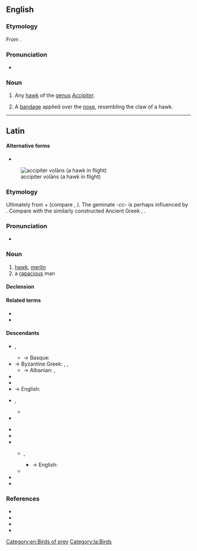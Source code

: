 {{also|Accipiter}}
==English==

===Etymology===
From {{etyl|la|en}} {{m|la|accipiter||hawk}}.

===Pronunciation===
* {{a|US}} {{IPA|/æk.ˈsɪp.ə.tɚ/|lang=en}}

===Noun===
{{en-noun}}

# {{lb|en|ornithology}} Any [[hawk]] of the [[genus]] ''[[Accipiter]]''.
# {{lb|en|medical|surgery}} A [[bandage]] applied over the [[nose]], resembling the claw of a hawk.

[[Category:en:Birds of prey]]

----

==Latin==

====Alternative forms====
* {{alter|la|*auceptor||Vulgar Latin}}
[[File:Accipiter nisus -in flight-8-4c.jpg|thumb|accipiter volāns (a hawk in flight)]]

===Etymology===
Ultimately from {{der|la|ine-pro|*h₂eḱ-|*h₂eḱus|sharp}} + {{m|ine-pro|*péth₂r̥||feather, wing}} (compare {{m|la|acus}}, {{m|la|penna}}). The geminate ''-cc-'' is perhaps influenced by {{m|la|accipiō||take, seize}}. Compare with the similarly constructed Ancient Greek {{m|grc|ὠκύπτερος||swift-winged}}, {{cog|sla-pro|*astrębъ|*asъtr(ębъ)}}.

===Pronunciation===
* {{la-IPA|eccl=yes}}

===Noun===
{{la-noun|accipiter|accipitris|m|third}}

# [[hawk]], [[merlin]]
# a [[rapacious]] man

====Declension====
{{la-decl-3rd|accipiter}}

====Related terms====
* {{l|la|accipiō}}
* {{l|la|astur}}

====Descendants====
{{top2}}
* {{desc|an|astor}}, {{l|an|azor}}
** → Basque: {{l|eu|aztore}}
* → Byzantine Greek: {{l|el|ξιφτέρι}}, {{l|el|ξεφτέρι}}, {{l|el|ἐξιφτέριν}}
** → Albanian: {{l|sq|qift}}, {{l|sq|skifter}}
* {{desc|ca|astor}}
* {{desc|co|altore}}
* → English: {{l|en|accipiter}}
* {{desc|fro|hostur}}, {{l|fro|ostur}}
** {{desc|fr|autour}}
* {{desc|it|astore}}
{{mid2}}
* {{desc|lmo|astor}}
* {{desc|oc|astor}}
* {{desc|roa-opt|açor}}
** {{desc|pt|açor}}, {{l|pt|Açores}}
*** → English: {{l|en|Azores}}
** {{desc|gl|azor}}
* {{desc|sc|istore}}
* {{desc|es|azor}}
{{bottom}}

===References===
* {{R:L&S}}
* {{R:Elementary Lewis}}
* {{R:Gaffiot}}
* {{R:Peck}}

[[Category:la:Birds]]